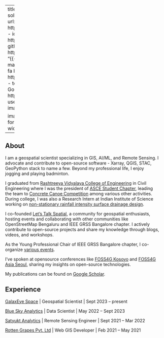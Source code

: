 ::: .column-screen-left


---
title: "Aman Bagrecha"
about:
    template: solana
    links:
        - icon: linkedin
          text: LinkedIn
          url: https://www.linkedin.com/in/amanbagrecha/
        - icon: twitter
          text: Twitter
          url: https://twitter.com/aman_bagrecha
        - icon: github
          text: Github
          url: https://github.com/amanbagrecha
        - text: "{{< fa envelope >}} Email"
          url: mailto:jainaman588@gmail.com
        - text: "{{< fa brands orcid >}} ORCID"
          url: https://orcid.org/0000-0003-2931-0777
        - text: "{{< fa brands google-scholar >}} Google Scholar"
          url: https://scholar.google.com/citations?user=h0CeG6AAAAAJ
    image-width: 15em
    image-shape: rounded

image: img/profile.jpeg
comments: false
format:
  html:
    page-layout: full
    grid: 
      body-width: 850px
---

## About

I am a geospatial scientist specializing in GIS, AI/ML, and Remote Sensing. I advocate and contribute to open-source software - Xarray, QGIS, STAC, GeoPython stack to name a few. Beyond my professional life, I enjoy jogging and playing badminton.

I graduated from [Rashtreeya Vidyalaya College of Engineering](https://www.rvce.edu.in/) in Civil Engineering where I was the president of [ASCE Student Chapter](https://www.instagram.com/p/B7voXITBJ16), leading the team to [Concrete Canoe Competition](https://www.instagram.com/p/B3kDEZ9Bb--/) among various other activities.
During college, I was also a Research Intern at Indian Institute of Science working on [non-stationary rainfall intensity surface drainage design](https://www.tandfonline.com/doi/abs/10.1080/1573062X.2023.2287049).

I co-founded [Let's Talk Spatial](https://letstalkspatial.in), a community for geospatial enthusiasts, hosting events and collaborating with other communities like OpenStreetMap Bengaluru and IEEE GRSS Bangalore chapter. I actively contribute to open-source projects and share my knowledge through blogs, videos, and workshops.

As the Young Professional Chair of IEEE GRSS Bangalore chapter, I co-organize [various events](https://site.ieee.org/bangalore-grss/events_list/student-yp-events/).

I've spoken at opensource conferences like [FOSS4G Kosovo](https://www.youtube.com/playlist?list=PLSeJLsP3KYyuuChdOiRBY-bkmiO2e5-_z) and [FOSS4G Asia Seoul](https://github.com/amanbagrecha/Foss4gAsia2023), sharing my insights on open-source technologies. 

My publications can be found on [Google Scholar](https://scholar.google.com/citations?user=h0CeG6AAAAAJ).

## Experience

[GalaxEye Space](https://www.galaxeye.space/) | Geospatial Scientist | Sept 2023 – present

[Blue Sky Analytics](https://blueskyhq.io/) | Data Scientist | May 2022 – Sept 2023

[Satyukt Analytics](https://satyukt.com/) | Remote Sensing Engineer | Sept 2021 – Mar 2022

[Rotten Grapes Pvt. Ltd](https://rottengrapes.tech/) | Web GIS Developer | Feb 2021 – May 2021

::: 
